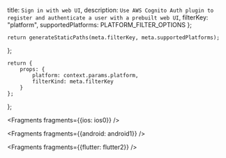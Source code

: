   title: `Sign in with web UI`,
  description: `Use AWS Cognito Auth plugin to register and authenticate a user with a prebuilt web UI`,
  filterKey: "platform",
  supportedPlatforms: PLATFORM_FILTER_OPTIONS
};
      


    return generateStaticPaths(meta.filterKey, meta.supportedPlatforms);
};

    return {
        props: {
            platform: context.params.platform,
            filterKind: meta.filterKey
        }
    };
};


<Fragments fragments={{ios: ios0}} />


<Fragments fragments={{android: android1}} />


<Fragments fragments={{flutter: flutter2}} />